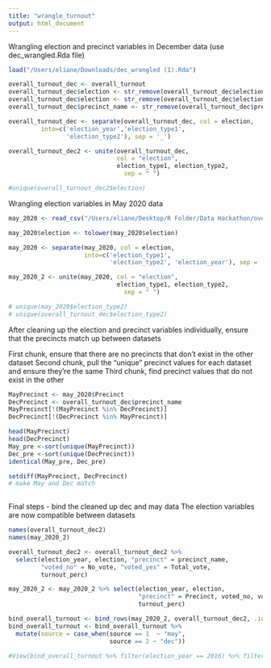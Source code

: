 ```yaml
---
title: "wrangle_turnout"
output: html_document
---
```


Wrangling election and precinct variables in December data (use dec_wrangled.Rda file)

```r

load("/Users/eliane/Downloads/dec_wrangled (1).Rda")

overall_turnout_dec <- overall_turnout
overall_turnout_dec$election <- str_remove(overall_turnout_dec$election, "voted_in_") 
overall_turnout_dec$election <- str_remove(overall_turnout_dec$election, "_voting_method")
overall_turnout_dec$precinct_name <- str_remove(overall_turnout_dec$precinct_name, "BALTIMORE CITY - ")

overall_turnout_dec <- separate(overall_turnout_dec, col = election, 
         into=c('election_year','election_type1',
                'election_type2'), sep = '_')

overall_turnout_dec2 <- unite(overall_turnout_dec, 
                              col = "election",
                              election_type1, election_type2,
                                sep = " ")

#unique(overall_turnout_dec2$election)
```

Wrangling election variables in May 2020 data 

```r
may_2020 <- read_csv("/Users/eliane/Desktop/R Folder/Data Hackathon/overall_turnout_may.csv")

may_2020$election <- tolower(may_2020$election)

may_2020 <- separate(may_2020, col = election, 
                     into=c('election_type1',
                            'election_type2', 'election_year'), sep = '_')

may_2020_2 <- unite(may_2020, col = "election",
                              election_type1, election_type2,
                                sep = " ")

# unique(may_2020$election_type2)
# unique(overall_turnout_dec$election_type2)
```

After cleaning up the election and precinct variables individually, 
ensure that the precincts match up between datasets

First chunk, ensure that there are no precincts that don't exist in the other dataset
Second chunk, pull the "unique" precinct values for each dataset and ensure they're the same
Third chunk, find precinct values that do not exist in the other

```r
MayPrecinct <- may_2020$Precinct
DecPrecinct <- overall_turnout_dec$precinct_name
MayPrecinct[!(MayPrecinct %in% DecPrecinct)]
DecPrecinct[!(DecPrecinct %in% MayPrecinct)]

head(MayPrecinct)
head(DecPrecinct)
May_pre <-sort(unique(MayPrecinct))
Dec_pre <-sort(unique(DecPrecinct))
identical(May_pre, Dec_pre)

setdiff(MayPrecinct, DecPrecinct)
# make May and Dec match
         
```

Final steps - bind the cleaned up dec and may data 
The election variables are now compatible between datasets

```r

names(overall_turnout_dec2)
names(may_2020_2)

overall_turnout_dec2 <- overall_turnout_dec2 %>% 
  select(election_year, election, "precinct" = precinct_name,
         "voted_no" = No_vote, "voted_yes" = Total_vote,
         turnout_perc)

may_2020_2 <- may_2020_2 %>% select(election_year, election,
                                    "precinct" = Precinct, voted_no, voted_yes,
                                    turnout_perc)

bind_overall_turnout <- bind_rows(may_2020_2, overall_turnout_dec2, .id= "source")
bind_overall_turnout <- bind_overall_turnout %>% 
  mutate(source = case_when(source == 1  ~ "may",
                            source == 2 ~ "dec"))

#View(bind_overall_turnout %>% filter(election_year == 2016) %>% filter(precinct == 25003))
```
